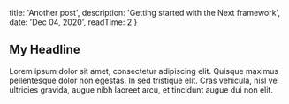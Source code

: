 
  title: 'Another post',
  description: 'Getting started with the Next framework',
  date: 'Dec 04, 2020',
  readTime: 2
}


## My Headline

Lorem ipsum dolor sit amet, consectetur adipiscing elit. Quisque maximus pellentesque dolor non egestas. In sed tristique elit. Cras vehicula, nisl vel ultricies gravida, augue nibh laoreet arcu, et tincidunt augue dui non elit.
